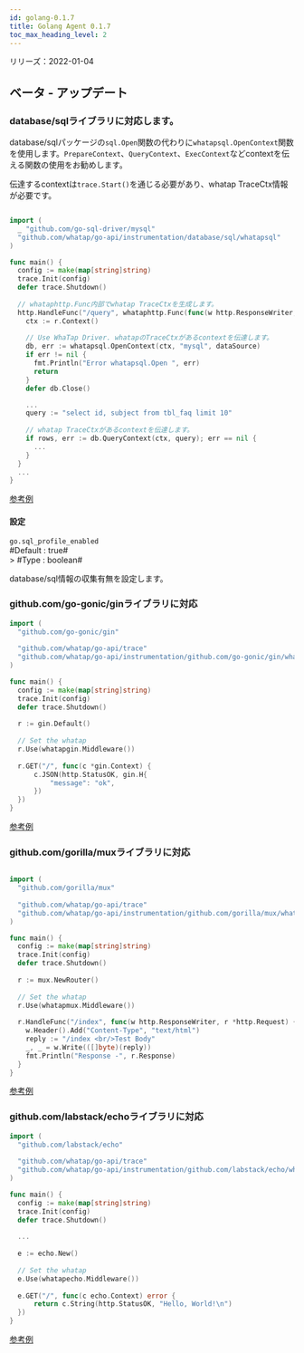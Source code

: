 ```yaml
---
id: golang-0.1.7
title: Golang Agent 0.1.7
toc_max_heading_level: 2
---
```



リリーズ：2022-01-04

## ベータ - アップデート

### database/sqlライブラリに対応します。

database/sqlパッケージの`sql.Open`関数の代わりに`whatapsql.OpenContext`関数を使用します。`PrepareContext`、`QueryContext`、`ExecContext`などcontextを伝える関数の使用をお勧めします。 

伝達するcontextは`trace.Start()`を通じる必要があり、whatap TraceCtx情報が必要です。

```go title='Install guide'

import (
  _ "github.com/go-sql-driver/mysql"
  "github.com/whatap/go-api/instrumentation/database/sql/whatapsql"
)

func main() {
  config := make(map[string]string)
  trace.Init(config)
  defer trace.Shutdown()
  
  // whataphttp.Func内部でwhatap TraceCtxを生成します。 
  http.HandleFunc("/query", whataphttp.Func(func(w http.ResponseWriter, r *http.Request) {
    ctx := r.Context()
    
    // Use WhaTap Driver. whatapのTraceCtxがあるcontextを伝達します。 
    db, err := whatapsql.OpenContext(ctx, "mysql", dataSource)
    if err != nil {
      fmt.Println("Error whatapsql.Open ", err)
      return
    }
    defer db.Close()

    ... 
    query := "select id, subject from tbl_faq limit 10"
    
    // whatap TraceCtxがあるcontextを伝達します。 
    if rows, err := db.QueryContext(ctx, query); err == nil {
      ...
    }
  }
  ...
}
```

[参考例](https://github.com/whatap/go-api-example/tree/main/database/sql)

#### 設定

`go.sql_profile_enabled`<br/>
#Default : true#<br/>>
#Type : boolean# 

database/sql情報の収集有無を設定します。

### github.com/go-gonic/ginライブラリに対応

```go title='Install guide'
import (
  "github.com/go-gonic/gin"
  
  "github.com/whatap/go-api/trace"
  "github.com/whatap/go-api/instrumentation/github.com/go-gonic/gin/whatapgin"
)

func main() {
  config := make(map[string]string)
  trace.Init(config)
  defer trace.Shutdown()
  
  r := gin.Default()
  
  // Set the whatap
  r.Use(whatapgin.Middleware())
  
  r.GET("/", func(c *gin.Context) {
      c.JSON(http.StatusOK, gin.H{
          "message": "ok",
      })
  })
}
```

[参考例](https://github.com/whatap/go-api-example/tree/main/github.com/gin-gonic/gin)

### github.com/gorilla/muxライブラリに対応

```go title='Install guide'

import (
  "github.com/gorilla/mux"
  
  "github.com/whatap/go-api/trace"
  "github.com/whatap/go-api/instrumentation/github.com/gorilla/mux/whatapmux"
)

func main() {
  config := make(map[string]string)
  trace.Init(config)
  defer trace.Shutdown()
  
  r := mux.NewRouter()
  
  // Set the whatap
  r.Use(whatapmux.Middleware())
  
  r.HandleFunc("/index", func(w http.ResponseWriter, r *http.Request) {
    w.Header().Add("Content-Type", "text/html")
    reply := "/index <br/>Test Body"
    _, _ = w.Write(([]byte)(reply))
    fmt.Println("Response -", r.Response)
  }
}
```

[参考例](https://github.com/whatap/go-api-example/tree/main/github.com/gorilla/mux)

### github.com/labstack/echoライブラリに対応

```go title='Install guide'
import (
  "github.com/labstack/echo"
  
  "github.com/whatap/go-api/trace"
  "github.com/whatap/go-api/instrumentation/github.com/labstack/echo/whatapecho"
)

func main() {
  config := make(map[string]string)
  trace.Init(config)
  defer trace.Shutdown()
  
  ...
  
  e := echo.New()
  
  // Set the whatap
  e.Use(whatapecho.Middleware())
  
  e.GET("/", func(c echo.Context) error {
      return c.String(http.StatusOK, "Hello, World!\n")
  })
}
```

[参考例](https://github.com/whatap/go-api-example/tree/main/github.com/labstack/echo)
